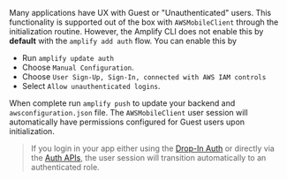 Many applications have UX with Guest or "Unauthenticated" users. This functionality is supported out of the box with `AWSMobileClient` through the initialization routine. However, the Amplify CLI does not enable this by **default** with the `amplify add auth` flow. You can enable this by

- Run `amplify update auth`
- Choose `Manual Configuration`.
- Choose `User Sign-Up, Sign-In, connected with AWS IAM controls`
- Select `Allow unauthenticated logins`.

When complete run `amplify push` to update your backend and `awsconfiguration.json` file. The `AWSMobileClient` user session will automatically have permissions configured for Guest users upon initialization.

> If you login in your app either using the [Drop-In Auth](/gen1/[platform]/sdk/auth/drop-in-auth/) or directly via the [Auth APIs](/gen1/[platform]/sdk/auth/working-with-api/), the user session will transition automatically to an authenticated role.
